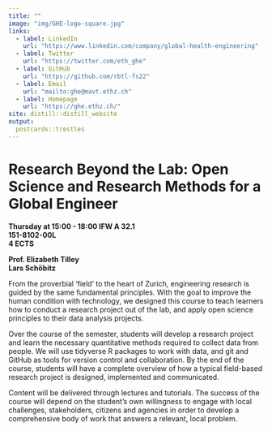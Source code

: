 ```yaml
---
title: ""
image: "img/GHE-logo-square.jpg"
links:
  - label: LinkedIn
    url: "https://www.linkedin.com/company/global-health-engineering"
  - label: Twitter
    url: "https://twitter.com/eth_ghe"
  - label: GitHub
    url: "https://github.com/rbtl-fs22"
  - label: Email
    url: "mailto:ghe@mavt.ethz.ch"
  - label: Homepage
    url: "https://ghe.ethz.ch/"
site: distill::distill_website
output:
  postcards::trestles
---
```


<script defer data-domain="rbtl-fs22.github.io/website" src="https://plausible.io/js/plausible.js"></script>

# Research Beyond the Lab: Open Science and Research Methods for a Global Engineer
  
**Thursday at 15:00 - 18:00 IFW A 32.1**  
**151-8102-00L**  
**4 ECTS**

**Prof. Elizabeth Tilley**  
**Lars Schöbitz**

From the proverbial 'field' to the heart of Zurich, engineering research is guided by the same fundamental principles. With the goal to improve the human condition with technology, we designed this course to teach learners how to conduct a research project out of the lab, and apply open science principles to their data analysis projects.

Over the course of the semester, students will develop a research project and learn the necessary quantitative methods required to collect data from people. We will use tidyverse R packages to work with data, and git and GitHub as tools for version control and collaboration. By the end of the course, students will have a complete overview of how a typical field-based research project is designed, implemented and communicated.

Content will be delivered through lectures and tutorials. The success of the course will depend on the student's own willingness to engage with local challenges, stakeholders, citizens and agencies in order to develop a comprehensive body of work that answers a relevant, local problem.
